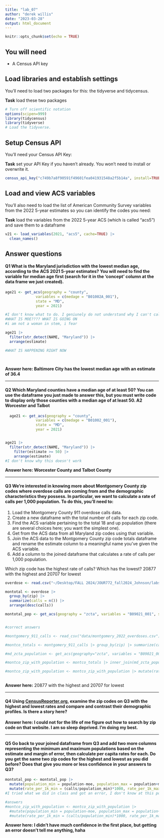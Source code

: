 ```yaml
---
title: "lab_07"
author: "derek willis"
date: "2023-03-28"
output: html_document
---
```


```r
knitr::opts_chunk$set(echo = TRUE)
```

## You will need

-   A Census API key

## Load libraries and establish settings

You'll need to load two packages for this: the tidyverse and tidycensus.

**Task** load these two packages

```r
# Turn off scientific notation
options(scipen=999)
library(tidycensus)
library(tidyverse)
# Load the tidyverse.
```

## Setup Census API

You'll need your Census API Key:

**Task** set your API Key if you haven't already. You won't need to install or overwrite it.

```r
census_api_key("c749b7a8f90591f49601fea041931548a2f5b14a", install=TRUE)
```

## Load and view ACS variables

You'll also need to load the list of American Community Survey variables from the 2022 5-year estimates so you can identify the codes you need:

**Task** load the variables from the 2022 5-year ACS (which is called "acs5") and save them to a dataframe

```r
v21 <- load_variables(2021, "acs5", cache=TRUE) |>
  clean_names()
```

## Answer questions

#### **Q1** What is the Maryland jurisdiction with the lowest median age, according to the ACS 2021 5-year estimates? You will need to find the variable for median age first (search for it in the 'concept' column at the data frame we just created).

```r

age21 <- get_acs(geography = "county",
              variables = c(medage = "B01002A_001"),
              state = "MD",
              year = 2021)

#I don't know what to do. I geniunely do not understand why I can't call the data correctly, and I need it to answer ANY of the questions. I don't even know how to attempt this. 
#WHAT IS MOE???? WHAT IS GOING ON
#i am not a woman in stem, i fear

age21 |>
  filter(str_detect(NAME, "Maryland")) |>
  arrange(estimate)

#WHAT IS HAPPENING RIGHT NOW
  
  

```

**Answer here: Baltimore City has the lowest median age with an estimate of 36.4**

------------------------------------------------------------------------

#### **Q2** Which Maryland counties have a median age of at least 50? You can use the dataframe you just made to answer this, but you must write code to display only those counties with a median age of at least 50. **A2 Worcester and Talbot** 

```r

  age21 <- get_acs(geography = "county",
              variables = c(medage = "B01002_001"),
              state = "MD",
              year = 2021)


age21 |>
  filter(str_detect(NAME, "Maryland")) |>
    filter(estimate >= 50) |>
    arrange(estimate) 
#I don't know why this doesn't work

```

**Answer here: Worcester County and Talbot County**

------------------------------------------------------------------------

#### **Q3** We're interested in knowing more about Montgomery County zip codes where overdose calls are coming from and the demographic characteristics they possess. In particular, we want to calculate a rate of calls per 1,000 population. To do this, you'll need to:

1.  Load the Montgomery County 911 overdose calls data.
2.  Create a new dataframe with the total number of calls for each zip code.
3.  Find the ACS variable pertaining to the total 18 and up population (there are several choices here; you want the simplest one).
4.  Get from the ACS data from all Maryland zip codes using that variable.
5.  Join the ACS data to the Montgomery County zip code totals dataframe and rename the estimate column to a meaningful name you've given the ACS variable.
6.  Add a column to the joined dataframe that calculates a rate of calls per 1,000 population.

Which zip code has the highest rate of calls? Which has the lowest? 20877 with the highest and 20707 for lowest

```r
overdose <- read.csv("~/Desktop/FALL 2024/JOUR772_fall2024_Johnson/labs/lab_07/data/montgomery_2022_overdoses.csv") 

montotal <- overdose |> 
  group_by(zip) |>
  summarize(calls = n()) |>
  arrange(desc(calls))

montotal_pop <- get_acs(geography = "zcta", variables = "B09021_001", state = "MD", year = 2019)


#correct answers

#montgomery_911_calls <- read_csv("data/montgomery_2022_overdoses.csv") |> mutate(zip = as.character(zip))

#montco_totals <- montgomery_911_calls |> group_by(zip) |> summarize(calls = n()) |> arrange(desc(calls))

#md_zcta_population <- get_acs(geography="zcta", variables = "B09021_001", state='MD', year=2019)

#montco_zip_with_population <- montco_totals |> inner_join(md_zcta_population, by=c('zip' = 'GEOID')) |> rename(population = estimate)

#montco_zip_with_population <- montco_zip_with_population |> mutate(rate_per_1k = (calls/population)*1000) |> arrange(desc(rate_per_1k))
  

```

**Answer here:** 20877 with the highest and 20707 for lowest

------------------------------------------------------------------------

#### **Q4** Using [CensusReporter.org](https://censusreporter.org/), examine the zip codes on Q3 with the highest and lowest rates and compare and contrast their demographic profiles. Is there a story here?

**Answer here: I could not for the life of me figure out how to search by zip code on that website. I am so sleep deprived. I'm doing my best.**

------------------------------------------------------------------------

#### **Q5** Go back to your joined dataframe from Q3 and add two more columns representing the minimum and maximum populations based on the estimate and margin of error, then calculate per capita rates for each. Do you get the same two zip codes for the highest and lowest as you did before? Does that give you more or less confidence in your answers to Q3?

```r
montotal_pop <- montotal_pop |>
  mutate(population_min = population-moe, population_max = population+moe) |>
  mutate(rate_per_1k_min = (calls/population_min)*1000, rate_per_1k_max = (calls/population_max)*1000)
#I tried what we did in class and got an error, I don't know at this point

#answers
#montco_zip_with_population <- montco_zip_with_population |> 
  #mutate(population_min = population-moe, population_max = population+moe) |> 
  #mutate(rate_per_1k_min = (calls/population_min)*1000, rate_per_1k_max = (calls/population_max)*1000)
```

**Answer here: I didn't have much confidence in the first place, but getting an error doesn't tell me anything, haha**
